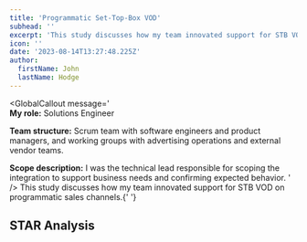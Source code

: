 ```yaml
---
title: 'Programmatic Set-Top-Box VOD'
subhead: ''
excerpt: 'This study discusses how my team innovated support for STB VOD on programmatic sales channels.'
icon: ''
date: '2023-08-14T13:27:48.225Z'
author:
  firstName: John
  lastName: Hodge
---
```



<GlobalCallout
  message='  
  **My role:** Solutions Engineer
  
  **Team structure:** Scrum team with software engineers and product managers, and working groups with advertising operations and external vendor teams.
  
  **Scope description:** I was the technical lead responsible for scoping the integration to support business needs and confirming expected behavior.
'
/>
This study discusses how my team innovated support for STB VOD on programmatic sales
channels.{' '}

## STAR Analysis

<GlobalCallout
  message='This study is currently being created. Please check back for updates.'
  type='alert'
/>
